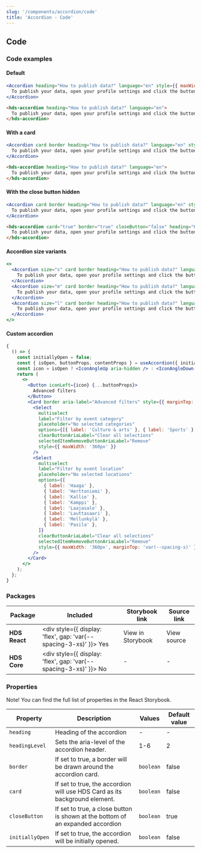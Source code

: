 ```yaml
---
slug: '/components/accordion/code'
title: 'Accordion - Code'
---
```





## Code

### Code examples

#### Default

<Playground>


```jsx
<Accordion heading="How to publish data?" language="en" style={{ maxWidth: '360px' }}>
  To publish your data, open your profile settings and click the button 'Publish'.
</Accordion>
```

```html
<hds-accordion heading="How to publish data?" language="en">
  To publish your data, open your profile settings and click the button 'Publish'.
</hds-accordion>
```


</Playground>


#### With a card

<Playground>


```jsx
<Accordion card border heading="How to publish data?" language="en" style={{ maxWidth: '360px' }}>
  To publish your data, open your profile settings and click the button 'Publish'.
</Accordion>
```

```html
<hds-accordion heading="How to publish data?" language="en">
  To publish your data, open your profile settings and click the button 'Publish'.
</hds-accordion>
```

</Playground>


#### With the close button hidden

<Playground>


```jsx
<Accordion card border heading="How to publish data?" language="en" style={{ maxWidth: '360px' }}>
  To publish your data, open your profile settings and click the button 'Publish'.
</Accordion>
```

```html
<hds-accordion card="true" border="true" closeButton="false" heading="How to publish data?" language="en">
  To publish your data, open your profile settings and click the button 'Publish'.
</hds-accordion>
```


</Playground>

#### Accordion size variants

<Playground>

```jsx
<>
  <Accordion size="s" card border heading="How to publish data?" language="en" style={{ maxWidth: '360px' }}>
    To publish your data, open your profile settings and click the button 'Publish'.
  </Accordion>
  <Accordion size="m" card border heading="How to publish data?" language="en" style={{ maxWidth: '360px', marginTop: 'var(--spacing-s)' }}>
    To publish your data, open your profile settings and click the button 'Publish'.
  </Accordion>
  <Accordion size="l" card border heading="How to publish data?" language="en" style={{ maxWidth: '360px', marginTop: 'var(--spacing-s)' }}>
    To publish your data, open your profile settings and click the button 'Publish'.
  </Accordion>
</>
```

</Playground>


#### Custom accordion

<Playground>


```jsx
{
  () => {
    const initiallyOpen = false;
    const { isOpen, buttonProps, contentProps } = useAccordion({ initiallyOpen });
    const icon = isOpen ? <IconAngleUp aria-hidden /> : <IconAngleDown aria-hidden />;
    return (
      <>
        <Button iconLeft={icon} {...buttonProps}>
          Advanced filters
        </Button>
        <Card border aria-label="Advanced filters" style={{ marginTop: 'var(--spacing-m)' }} {...contentProps}>
          <Select
            multiselect
            label="Filter by event category"
            placeholder="No selected categories"
            options={[{ label: 'Culture & arts' }, { label: 'Sports' }, { label: 'Museums' }, { label: 'Music' }]}
            clearButtonAriaLabel="Clear all selections"
            selectedItemRemoveButtonAriaLabel="Remove"
            style={{ maxWidth: '360px' }}
          />
          <Select
            multiselect
            label="Filter by event location"
            placeholder="No selected locations"
            options={[
              { label: 'Haaga' },
              { label: 'Herttoniemi' },
              { label: 'Kallio' },
              { label: 'Kamppi' },
              { label: 'Laajasalo' },
              { label: 'Lauttasaari' },
              { label: 'Mellunkylä' },
              { label: 'Pasila' },
            ]}
            clearButtonAriaLabel="Clear all selections"
            selectedItemRemoveButtonAriaLabel="Remove"
            style={{ maxWidth: '360px', marginTop: 'var(--spacing-s)' }}
          />
        </Card>
      </>
    );
  };
}
```

</Playground>


### Packages

| Package       | Included                                                                                        | Storybook link                                                                                                      | Source link                                                                                                                                                                    |
| ------------- | ----------------------------------------------------------------------------------------------- | ------------------------------------------------------------------------------------------------------------------- | ------------------------------------------------------------------------------------------------------------------------------------------------------------------------------ |
| **HDS React** | <div style={{ display: 'flex', gap: 'var(--spacing-3-xs)' }}><IconCheckCircleFill /> Yes </div> | <Link openInNewTab openInNewTabAriaLabel="Opens in a new tab" href="/storybook/react/?path=/story/components-accordion--default">View in Storybook</Link>   | <ExternalLink openInNewTab openInNewTabAriaLabel="Opens in a new tab" href="https://github.com/City-of-Helsinki/helsinki-design-system/blob/master/packages/react/src/components/accordion/Accordion.tsx">View source</ExternalLink>   |
| **HDS Core**  | <div style={{ display: 'flex', gap: 'var(--spacing-3-xs)' }}><IconCrossCircle /> No </div>      | -                                                                                                                   | -                                                                                                                                                                              |

### Properties

Note! You can find the full list of properties in the <Link openInNewTab openInNewTabAriaLabel="Opens in a new tab" href="/storybook/react/?path=/docs/components-accordion--default">React Storybook.</Link>

| Property        | Description                                                                    | Values    | Default value |
| --------------- | ------------------------------------------------------------------------------ | --------- | ------------- |
| `heading`       | Heading of the accordion                                                       | -         | -             |
| `headingLevel`  | Sets the aria-level of the accordion header.                                   | 1-6       | 2             |
| `border`        | If set to true, a border will be drawn around the accordion card.              | `boolean` | false         |
| `card`          | If set to true, the accordion will use HDS Card as its background element.     | `boolean` | false         |
| `closeButton`   | If set to true, a close button is shown at the bottom of an expanded accordion | `boolean` | true          |
| `initiallyOpen` | If set to true, the accordion will be initially opened.                        | `boolean` | false         |

